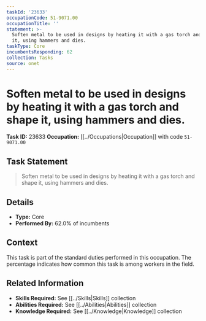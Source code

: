 ```yaml
---
taskId: '23633'
occupationCode: 51-9071.00
occupationTitle: ''
statement: >-
  Soften metal to be used in designs by heating it with a gas torch and shape
  it, using hammers and dies.
taskType: Core
incumbentsResponding: 62
collection: Tasks
source: onet
---
```

# Soften metal to be used in designs by heating it with a gas torch and shape it, using hammers and dies.

**Task ID:** 23633
**Occupation:** [[../Occupations|Occupation]] with code `51-9071.00`

## Task Statement

> Soften metal to be used in designs by heating it with a gas torch and shape it, using hammers and dies.

## Details

- **Type:** Core
- **Performed By:** 62.0% of incumbents

## Context

This task is part of the standard duties performed in this occupation. The percentage indicates how common this task is among workers in the field.

## Related Information

- **Skills Required:** See [[../Skills|Skills]] collection
- **Abilities Required:** See [[../Abilities|Abilities]] collection
- **Knowledge Required:** See [[../Knowledge|Knowledge]] collection
